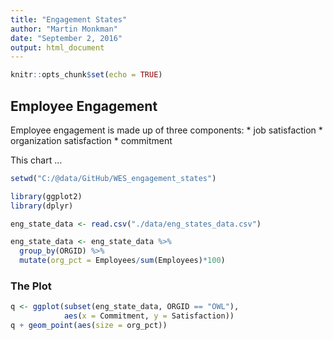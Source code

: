 ```yaml
---
title: "Engagement States"
author: "Martin Monkman"
date: "September 2, 2016"
output: html_document
---
```


```r
knitr::opts_chunk$set(echo = TRUE)
```

## Employee Engagement

Employee engagement is made up of three components:
* job satisfaction
* organization satisfaction
* commitment 

This chart ...

```r

setwd("C:/@data/GitHub/WES_engagement_states")

library(ggplot2)
library(dplyr)

eng_state_data <- read.csv("./data/eng_states_data.csv")

eng_state_data <- eng_state_data %>%
  group_by(ORGID) %>%
  mutate(org_pct = Employees/sum(Employees)*100)

```


### The Plot

```r

q <- ggplot(subset(eng_state_data, ORGID == "OWL"),
            aes(x = Commitment, y = Satisfaction))
q + geom_point(aes(size = org_pct))

```

